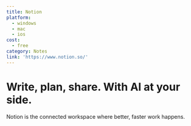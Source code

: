 ---
title: Notion
platform:
  - windows
  - mac
  - ios
cost:
  - free
category: Notes
link: 'https://www.notion.so/'
---

Write, plan, share.
With AI at your side.
=====================

Notion is the connected workspace where better, faster work happens.
